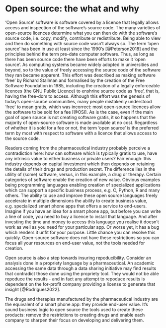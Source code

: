 # Open source: the what and why 

'Open Source' software is software covered by a licence that legally allows access and inspection of the software's source code. The many varieties of open-source licences determine what you can then do with the software's source code, i.e.  copy, modify, contribute or redistribute. Being able to view and then do something with source code wasn't always so. The term 'open source' has been in use at least since the 1990's [@Peterson2018] and the principles behind the term pre-date computer software. Thus, as long as there has been source code there have been efforts to make it 'open source'. As computing systems became widely adopted in universities and beyond, so to the value of freely accessing the source code of the software they ran became apparent. This effort was described as making software 'free' by Richard Stallman and formalised by the creation of the Free Software Foundation in 1985, including the creation of a legally enforceable licences (the GNU Public Licence) to enshrine source code as 'free', that is, having the free-dom to access. Although this effort was the genesis of today's open-source communities, many people mistakenly understood 'free' to mean gratis, which was incorrect: most open-source licences allow the software to be sold for a fee [@OSI]. As is the case, even if the main goal of open source is not creating software gratis, it so happens that the majority of open-source software is made available at no cost.  Regardless of whether it is sold for a fee or not, the term 'open source' is the preferred term by most with respect to software with a licence that allows access to the source code. 

Readers coming from the pharmaceutical industry probably perceive a contradiction here: how can software which is typically gratis to use, have any intrinsic value to either business or private users? Fair enough: this industry depends on capital investment which then depends on retaining the details of their drugs and production secret. The difference lies in the utility of (some) software, versus, in this example, a drug or therapy. Certain categories of software enable the creation of new value. Obvious examples being programming languages enabling creation of specialized applications which can support a specific business process, e.g. C, Python, R and many others. The ability to use and improve these open source languages freely accelerate in multiple dimensions the ability to create business value, e.g. specialized smart phone apps that offers a service to end-users. Imagine if you have an idea for a smart phone app, but before you can write a line of code, you need to buy a licence to install that language. And after investing the time and money to access this language you realise it doesn't work as well as you need for your particular app. Or worse yet, it has a bug which renders it unfit for your purpose. Little chance you can resolve this quickly. Open-source software does not have these restrictions so you can focus all your resources on end-user value, not the tools needed for creation. 

Open source is also a step towards insuring repoducibility. Consider an analysis done in a propriety language by a pharmaceutical. An academic accessing the same data through a data sharing initiative may find results that contradict those done using the propriety tool. They would not be able repoduce the results - and in fact any attempt to repoduce results is dependent on the for-profit company providing a license to generate that insight [@Rodrigues2022]. 

The drugs and therapies manufactured by the pharmaceutical industry are the equivalent of a smart phone app: they provide end-user value. It’s sound business logic to open source the tools used to create these products: remove the restrictions to creating drugs and enable each company to sharpen their focus on developing and delivering them. 
